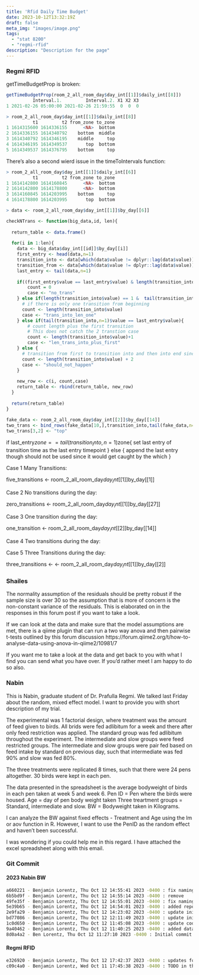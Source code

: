```yaml
---
title: 'Rfid Daily Time Budget'
date: 2023-10-12T13:32:19Z
draft: false
meta_img: "images/image.png"
tags:
  - "stat 8200"
  - "regmi-rfid"
description: "Description for the page"
---
```


### Regmi RFID

getTimeBudgetProp is broken:

```r
getTimeBudgetProp(room_2_all_room_day$day_int[[1]]$daily_int[[8]])
          Interval.1.         Interval.2. X1 X2 X3
1 2021-02-26 05:00:00 2021-02-26 21:59:55  0  0  0

> room_2_all_room_day$day_int[[1]]$daily_int[[8]]
          t1         t2 from_zone to_zone
1 1614315600 1614336155      <NA>  bottom
2 1614336155 1614340792    bottom  middle
3 1614340792 1614346195    middle     top
4 1614346195 1614349537       top  bottom
5 1614349537 1614376795    bottom     top
```


There's also a second wierd issue in the timeToIntervals function:

```r
> room_2_all_room_day$day_int[[1]]$daily_int[[6]]
          t1         t2 from_zone to_zone
1 1614142800 1614160845      <NA>  bottom
2 1614142800 1614178800      <NA>  bottom
3 1614160845 1614203995    bottom     top
4 1614178800 1614203995       top  bottom
```


```r
> data <- room_2_all_room_day$day_int[[1]]$by_day[[6]]

```


```r

checkNTrans <- function(big_data,id, len){
  
  return_table <- data.frame()
  
  for(i in 1:len){
    data <- big_data$day_int[[id]]$by_day[[i]]
    first_entry <- head(data,n=1)
    transition_into <- data[which(data$value != dplyr::lag(data$value)),]
    transition_from <- data[which(data$value != dplyr::lag(data$value))-1,]
    last_entry <- tail(data,n=1)
    
    if((first_entry$value == last_entry$value) & length(transition_into$value) == 0 ){
        count = 0
        case <- "no_trans"
    } else if(length(transition_into$value) == 1 &  tail(transition_into,n=1)$value == last_entry$value){
      # if there is only one transition from beginning
      count <- length(transition_into$value)
      case <- "trans_into_len_one"
    } else if(tail(transition_into,n=1)$value == last_entry$value){
        # count length plus the first transition
        # This does not catch the 2 transtion case
        count <- length(transition_into$value)+1
        case <- "len_trans_into_plus_first"
    } else {
      # transition from first to transition into and then into end since last
      count <- length(transition_into$value) + 2
      case <- "should_not_happen"
    }
    
    new_row <- c(i, count,case)
    return_table <- rbind(return_table, new_row)
  }
    
  return(return_table)
}
  
fake_data <- room_2_all_room_day$day_int[[2]]$by_day[[14]]
two_trans <- bind_rows(fake_data[10,],transition_into,tail(fake_data,n=1))
two_trans[3,2] <- "top"

```

if last_entry$zone == tail(transition_into, n=1)$zone{
  set last entry of transition time as the last entry timepoint 
} else {
  append the last entry though should not be used since it would get caught by the which
}

Case 1 Many Transitions: 

five_transitions <- room_2_all_room_day$day_int[[1]]$by_day[[1]]

Case 2 No transitions during the day:

zero_transitions <- room_2_all_room_day$day_int[[1]]$by_day[[27]]

Case 3 One transition during the day:

one_transition <- room_2_all_room_day$day_int[[2]]$by_day[[14]]

Case 4 Two transitions during the day:




Case 5 Three Transitions during the day: 

three_transitions <- <- room_2_all_room_day$day_int[[1]]$by_day[[2]]





### Shailes

The normality assumption of the residuals should be pretty robust if the sample size is over 30 so the assumption that is more of concern is the non-constant variance of the residuals. 
This is elaborated on in the responses in this forum post if you want to take a look. 

If we can look at the data and make sure that the model assumptions are met, there is a qiime plugin that can run a two way anova and then pairwise t-tests outlined by this forum discussion https://forum.qiime2.org/t/how-to-analyse-data-using-anova-in-qiime2/10981/7

If you want me to take a look at the data and get back to you with what I find you can send what you have over. 
If you’d rather meet I am happy to do so also.

### Nabin

This is Nabin, graduate student of Dr. Prafulla Regmi. We talked last Friday about the random, mixed effect model. I want to provide you with short description of my trial. 

The experimental was 1 factorial design, where treatment was the amount of feed given to birds. All brids were fed adlibitum for a week and there after only feed restriction was applied. The  standard group was fed adlibitum throughout the experiment. The intermediate and slow groups were feed restricted groups. The intermediate and slow groups were pair fed based on feed intake by standard on previous day, such that intermediate was fed 90% and slow was fed 80%. 

The three treatments were replicated 8 times, such that there were 24 pens altogether. 30 birds were kept in each pen. 

The data presented in the spreadsheet is the average bodyweight of birds in each pen taken at week 5 and week 6. 
Pen ID = Pen where the birds were housed.
Age = day of pen body weight taken
Three treartment groups = Standard, intermediate and slow.
BW = Bodyweight taken in Kilograms. 

I can  analyze the BW against fixed effects - Treatment and Age using the lm or aov function in R. However, I want to use the PenID as the random effect and  haven't been successful. 

I was wondering if you could help me in this regard. 
I have attached the excel spreadsheet along with this email. 


### Git Commit

#### 2023 Nabin BW

```bash
a660221 - Benjamin Lorentz, Thu Oct 12 14:55:41 2023 -0400 : fix naming
6b5bd9f - Benjamin Lorentz, Thu Oct 12 14:55:14 2023 -0400 : remove
49fe35f - Benjamin Lorentz, Thu Oct 12 14:55:01 2023 -0400 : fix naming
5e39b65 - Benjamin Lorentz, Thu Oct 12 14:54:01 2023 -0400 : added report for nabin
2e9fa29 - Benjamin Lorentz, Thu Oct 12 14:23:02 2023 -0400 : update initial analysis
bd77086 - Benjamin Lorentz, Thu Oct 12 12:11:49 2023 -0400 : update initial analysis
1c0d650 - Benjamin Lorentz, Thu Oct 12 11:45:08 2023 -0400 : update code
9a40462 - Benjamin Lorentz, Thu Oct 12 11:40:25 2023 -0400 : added data and first script
8d0a4a2 - Ben Lorentz, Thu Oct 12 11:27:10 2023 -0400 : Initial commit
```

#### Regmi RFID 

```bash
e326920 - Benjamin Lorentz, Thu Oct 12 17:42:37 2023 -0400 : updates for thursday
c09c4a0 - Benjamin Lorentz, Wed Oct 11 17:45:38 2023 -0400 : TODO in the nestedtimetointervals function
```



